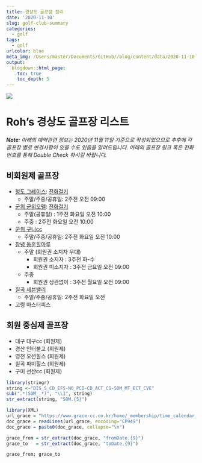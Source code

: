 ```yaml
---
title: 경상도 골프장 정리
date: '2020-11-10'
slug: golf-club-summary
categories:
  - golf
tags:
  - golf
urlcolor: blue
meta_img: /Users/master/Documents/GitHub//blog/content/data/2020-11-10-golf-club-summary/golf_club.jpg
output:
  blogdown::html_page:
    toc: true
    toc_depth: 5
---
```


![](/Users/master/Documents/GitHub//blog/content/data/2020-11-10-golf-club-summary/golf_club.jpg){width=100%)}

# Roh's 경상도 골프장 리스트

*__Note__: 아래의 예약관련 정보는 2020년 11월 11일 기준으로 작성되었으므로 추후에 각 골프장 별로 변경사항이 있을 수도 있음을 알려드립니다. 아래의 골프장 링크 혹은 전화번호를 통해 Double Check 하시길 바랍니다.*

## 비회원제 골프장

- [청도 그레이스](https://www.grace-cc.co.kr/home/_membership/time_calendar_form.asp): [전화걸기](tel:+82-54-370-3030)
  - 주말/주중/공휴일: 2주전 오전 09:00
- [군위 군위오펠](https://www.ophelgc.com/_Gunwi/Reservation/Reservation.aspx): [전화걸기](tel:+82-54-380-8000) 
  - 주말(공휴일) : 1주전 화요일 오전 10:00
  - 주중         : 2주전 화요일 오전 10:00
- [군위 구니cc](https://www.gunicc.co.kr/GolfRes/onepage/real_reservation.asp#pointdate=20201111&courseid=0&openyn=1&dategbn=4&choice_time=0&settype=R&prevDate=202010&nowDate=202011&nextDate=202012)
  - 주말/주중/공휴일: 2주전 화요일 오전 10:00
- [창녕 동훈힐마루](https://www.hillmaru.com/Reservation/Reservation.aspx)
  - 주말 (회원권 소지자 우대)
    - 회원권 소지자   : 3주전 화-수 
    - 회원권 미소지자 : 3주전 금요일 오전 09:00
  - 주중
    - 회원권 상관없이 : 3주전 월요일 오전 09:00
- [칠곡 세븐밸리]()
  - 주말/주중/공휴일: 2주전 화요일 오전 
- 고령 마스터피스

## 회원 중심제 골프장

- 대구 대구cc   (회원제)
- 경산 인터불고 (회원제)
- 영천 오션힐스 (회원제)
- 칠곡 파미힐스 (회원제)
- 구미 선산cc   (회원제)

```r
library(stringr)
string <-"DIS_S_CD_EFS-NO_PCI-CD_ACT_CG-SOM_MT_ECT_CVE"
sub(".*(SOM_.*)", "\\1", string)
str_extract(string, "SOM.{5}")

```


```r
library(XML)
url_grace = "https://www.grace-cc.co.kr/home/_membership/time_calendar_form.asp"
doc_grace = readLines(url_grace, encoding="CP949")
doc_grace = paste0(doc_grace, collapse="\n")

grace_from = str_extract(doc_grace, "fromDate.{9}")
grace_to   = str_extract(doc_grace, "toDate.{9}")

grace_from; grace_to
```


